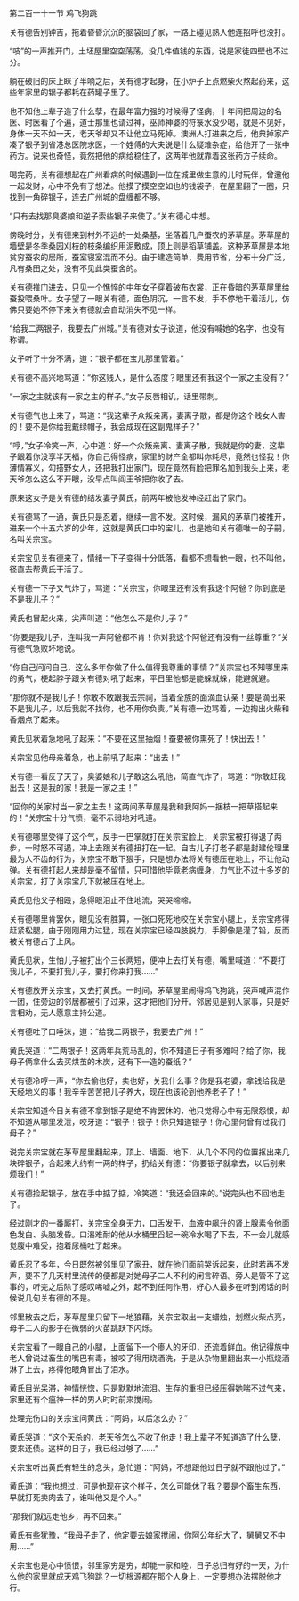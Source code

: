 

第二百一十一节 鸡飞狗跳

关有德告别钟吉，拖着昏昏沉沉的脑袋回了家，一路上碰见熟人他连招呼也没打。

“吱”的一声推开门，土坯屋里空空荡荡，没几件值钱的东西，说是家徒四壁也不过分。

躺在破旧的床上眯了半响之后，关有德才起身，在小炉子上点燃柴火熬起药来，这些年家里的银子都耗在药罐子里了。

也不知他上辈子造了什么孽，在最年富力强的时候得了怪病，十年间把周边的名医、时医看了个遍，道士那里也请过神，巫师神婆的符箓水没少喝，就是不见好，身体一天不如一天，老天爷却又不让他立马死掉。澳洲人打进来之后，他典掉家产凑了银子到省港总医院求医，一个姓傅的大夫说是什么疑难杂症，给他开了一张中药方。说来也奇怪，竟然把他的病给稳住了，这两年他就靠着这张药方子续命。

喝完药，关有德想起在广州看病的时候遇到一位在城里做生意的儿时玩伴，曾邀他一起发财，心中不免有了想法。他摸了摸空空如也的钱袋子，在屋里翻了一圈，只找到一角碎银子，连去广州城的盘缠都不够。

“只有去找那臭婆娘和逆子索些银子来使了。”关有德心中想。

傍晚时分，关有德来到村外不远的一处桑基，坐落着几户蚕农的茅草屋。茅草屋的墙壁是冬季桑园刈枝的枝条编织用泥敷成，顶上则是稻草铺盖。这种茅草屋是本地贫穷蚕农的居所，蚕室寝室混而不分。由于建造简单，费用节省，分布十分广泛，凡有桑田之处，没有不见此类蚕舍的。

关有德推门进去，只见一个憔悴的中年女子穿着破布衣裳，正在昏暗的茅草屋里给蚕投喂桑叶。女子望了一眼关有德，面色阴沉，一言不发，手不停地干着活儿，仿佛只要她不停下来关有德就会自动消失不见一样。

“给我二两银子，我要去广州城。”关有德对女子说道，他没有喊她的名字，也没有称谓。

女子听了十分不满，道：“银子都在宝儿那里管着。”

关有德不高兴地骂道：“你这贱人，是什么态度？眼里还有我这个一家之主没有？”

“一家之主就该有一家之主的样子。”女子反唇相讥，话里带刺。

关有德气也上来了，骂道：“我这辈子众叛亲离，妻离子散，都是你这个贱女人害的！要不是你给我戴绿帽子，我会成现在这副鬼样子？”

“哼，”女子冷笑一声，心中道：好一个众叛亲离、妻离子散，我就是你的妻，这辈子跟着你没享半天福，你自己得怪病，家里的财产全都叫你耗尽，竟然也怪我！你薄情寡义，勾搭野女人，还把我打出家门，现在竟然有脸把罪名加到我头上来，老天爷怎么这么不开眼，没早点叫阎王爷把你收了去。

原来这女子是关有德的结发妻子黄氏，前两年被他发神经赶出了家门。

关有德骂了一通，黄氏只是忍着，继续一言不发。这时候，漏风的茅草门被推开，进来一个十五六岁的少年，这就是黄氏口中的宝儿，也是她和关有德唯一的子嗣，名叫关宗宝。

关宗宝见关有德来了，情绪一下子变得十分低落，看都不想看他一眼，也不叫他，径直去帮黄氏干活了。

关有德一下子又气炸了，骂道：“关宗宝，你眼里还有没有我这个阿爸？你到底是不是我儿子？”

黄氏也冒起火来，尖声叫道：“他怎么不是你儿子？”

“你要是我儿子，连叫我一声阿爸都不肯！你对我这个阿爸还有没有一丝尊重？”关有德气急败坏地说。

“你自己问问自己，这么多年你做了什么值得我尊重的事情？”关宗宝也不知哪里来的勇气，梗起脖子跟关有德对吼了起来，平日里他都是能躲就躲，能避就避。

“那你就不是我儿子！你敢不敢跟我去宗祠，当着全族的面滴血认亲！要是滴出来不是我儿子，以后我就不找你，也不用你负责。”关有德一边骂着，一边掏出火柴和香烟点了起来。

黄氏见状着急地吼了起来：“不要在这里抽烟！蚕要被你熏死了！快出去！”

关宗宝见他母亲着急，也上前吼了起来：“出去！”

关有德一看反了天了，臭婆娘和儿子敢这么吼他，简直气炸了，骂道：“你敢赶我出去！这是我的家！我是一家之主！”

“回你的关家村当一家之主去！这两间茅草屋是我和我阿妈一捆枝一把草搭起来的！”关宗宝十分气愤，毫不示弱地对吼道。

关有德哪里受得了这个气，反手一巴掌就打在关宗宝脸上，关宗宝被打得退了两步，一时怒不可遏，冲上去跟关有德扭打在一起。自古儿子打老子都是封建伦理里最为人不齿的行为，关宗宝不敢下狠手，只是想办法将关有德压在地上，不让他动弹。关有德打起人来却是毫不留情，只可惜他毕竟老病缠身，力气比不过十多岁的关宗宝，打了关宗宝几下就被压在地上。

黄氏见他父子相殴，急得眼泪止不住地流，哭哭啼啼。

关有德哪里肯罢休，眼见没有胜算，一张口死死地咬在关宗宝小腿上，关宗宝疼得赶紧松腿，由于刚刚用力过猛，现在关宗宝已经四肢脱力，手脚像是灌了铅，反而被关有德占了上风。

黄氏见状，生怕儿子被打出个三长两短，便冲上去打关有德，嘴里喊道：“不要打我儿子，不要打我儿子，要打你来打我……”

关有德放开关宗宝，又去打黄氏。一时间，茅草屋里闹得鸡飞狗跳，哭声喊声混作一团，住旁边的邻居都被引了过来，这才把他们分开。邻居见是别人家事，只是好言相劝，无人愿意主持公道。

关有德吐了口唾沫，道：“给我二两银子，我要去广州！”

黄氏哭道：“二两银子！这两年兵荒马乱的，你不知道日子有多难吗？给了你，我母子俩拿什么去买烘茧的木炭，还有下一造的蚕纸？”

关有德冷哼一声，“你去偷也好，卖也好，关我什么事？你是我老婆，拿钱给我是天经地义的事！我辛辛苦苦把儿子养大，现在也该轮到他养老子了！”

关宗宝知道今日关有德不拿到银子是绝不肯罢休的，他只觉得心中有无限怨恨，却不知道从哪里发泄，咬牙道：“银子！银子！你只知道银子！你心里何曾有过我们母子？”

说完关宗宝就在茅草屋里翻起来，顶上、墙面、地下，从几个不同的位置抠出来几块碎银子，合起来大约有一两的样子，扔给关有德：“你要银子就拿去，以后别来烦我们！”

关有德捡起银子，放在手中掂了掂，冷笑道：“我还会回来的。”说完头也不回地走了。

经过刚才的一番厮打，关宗宝全身无力，口舌发干，血液中飙升的肾上腺素令他面色发白、头脑发昏。口渴难耐的他从水桶里舀起一碗冷水喝了下去，不一会儿就感觉腹中难受，抱着尿桶吐了起来。

黄氏忍了多年，今日既然被邻里见了家丑，就在他们面前哭诉起来，此时若再不发声，要不了几天村里流传的便都是对她母子二人不利的闲言碎语。旁人是管不了这事的，听完之后除了感叹唏嘘之外，起不到任何作用，好心人最多在听到闲话的时候说几句关有德的不是。

邻里散去之后，茅草屋里只留下一地狼藉，关宗宝取出一支蜡烛，划燃火柴点亮，母子二人的影子在微弱的火苗跳跃下闪烁。

关宗宝看了一眼自己的小腿，上面留下一个瘆人的牙印，还流着鲜血。他记得族中老人曾说过畜生的嘴巴有毒，被咬了得用烧酒洗，于是从杂物里翻出来一小瓶烧酒淋了上去，疼得他眼角冒出了泪水。

黄氏目光呆滞，神情恍惚，只是默默地流泪。生存的重担已经压得她喘不过气来，家里还有个瘟神一样的男人时时前来搅闹。

处理完伤口的关宗宝问黄氏：“阿妈，以后怎么办？”

黄氏哭道：“这个天杀的，老天爷怎么不收了他走！我上辈子不知道造了什么孽，要来还债。这样的日子，我已经过够了……”

关宗宝听出黄氏有轻生的念头，急忙道：“阿妈，不想跟他过日子就不跟他过了。”

黄氏道：“我也想过，可是他现在这个样子，怎么可能休了我？要是个畜生东西，早就打死卖肉去了，谁叫他又是个人。”

“那我们就远走他乡，再不回来。”

黄氏有些犹豫，“我母子走了，他定要去娘家搅闹，你阿公年纪大了，舅舅又不中用……”

关宗宝也是心中愤恨，邻里家穷是穷，却能一家和睦，日子总归有好的一天，为什么他的家里就成天鸡飞狗跳？一切根源都在那个人身上，一定要想办法摆脱他才行。

